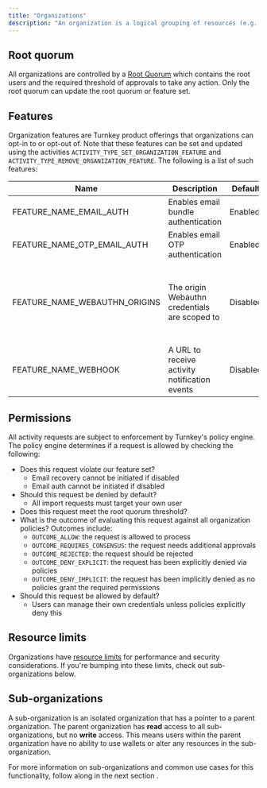 ```yaml
---
title: "Organizations"
description: "An organization is a logical grouping of resources (e.g. users, policies, wallets). These resources can only be accessed by authorized and permissioned users within the organization. Resources are not shared between organizations."
---
```


## Root quorum

All organizations are controlled by a [Root Quorum](/concepts/users/root-quorum) which contains the root users and the required threshold of approvals to take any action. Only the root quorum can update the root quorum or feature set.

## Features

Organization features are Turnkey product offerings that organizations can opt-in to or opt-out of. Note that these features can be set and updated using the activities `ACTIVITY_TYPE_SET_ORGANIZATION_FEATURE` and `ACTIVITY_TYPE_REMOVE_ORGANIZATION_FEATURE`. The following is a list of such features:

| Name                          | Description                                   | Default  | Notes                                                                                                                                                                                                                                                                      |
| ----------------------------- | --------------------------------------------- | -------- | -------------------------------------------------------------------------------------------------------------------------------------------------------------------------------------------------------------------------------------------------------------------------- |
| FEATURE_NAME_EMAIL_AUTH       | Enables email bundle authentication           | Enabled  | Can only be initiated by a parent organization for a sub-organization.                                                                                                                                                                                                     |
| FEATURE_NAME_OTP_EMAIL_AUTH   | Enables email OTP authentication              | Enabled  | Can only be initiated by a parent organization for a sub-organization.                                                                                                                                                                                                     |
| FEATURE_NAME_WEBAUTHN_ORIGINS | The origin Webauthn credentials are scoped to | Disabled | Parent organization feature applies to all sub-organizations. If not enabled, sub-organizations default to allowing all origins: "\*". For Passkey WaaS, we highly recommend enabling this feature. Example value: "[https://www.turnkey.com"](https://www.turnkey.com%22) |
| FEATURE_NAME_WEBHOOK          | A URL to receive activity notification events | Disabled | Example value: "[https://your.service.com/webhook"](https://your.service.com/webhook%22)                                                                                                                                                                                   |

## Permissions

All activity requests are subject to enforcement by Turnkey's policy engine. The policy engine determines if a request is allowed by checking the following:

- Does this request violate our feature set?
  - Email recovery cannot be initiated if disabled
  - Email auth cannot be initiated if disabled
- Should this request be denied by default?
  - All import requests must target your own user
- Does this request meet the root quorum threshold?
- What is the outcome of evaluating this request against all organization policies? Outcomes include:
  - `OUTCOME_ALLOW`: the request is allowed to process
  - `OUTCOME_REQUIRES_CONSENSUS`: the request needs additional approvals
  - `OUTCOME_REJECTED`: the request should be rejected
  - `OUTCOME_DENY_EXPLICIT`: the request has been explicitly denied via policies
  - `OUTCOME_DENY_IMPLICIT`: the request has been implicitly denied as no policies grant the required permissions
- Should this request be allowed by default?
  - Users can manage their own credentials unless policies explicitly deny this

## Resource limits

Organizations have [resource limits](/concepts/resource-limits) for performance and security considerations. If you're bumping into these limits, check out sub-organizations below.

## Sub-organizations

A sub-organization is an isolated organization that has a pointer to a parent organization. The parent organization has **read** access to all sub-organizations, but no **write** access. This means users within the parent organization have no ability to use wallets or alter any resources in the sub-organization.

For more information on sub-organizations and common use cases for this functionality, follow along in the next section <Icon icon="square-right" iconType="solid" />.